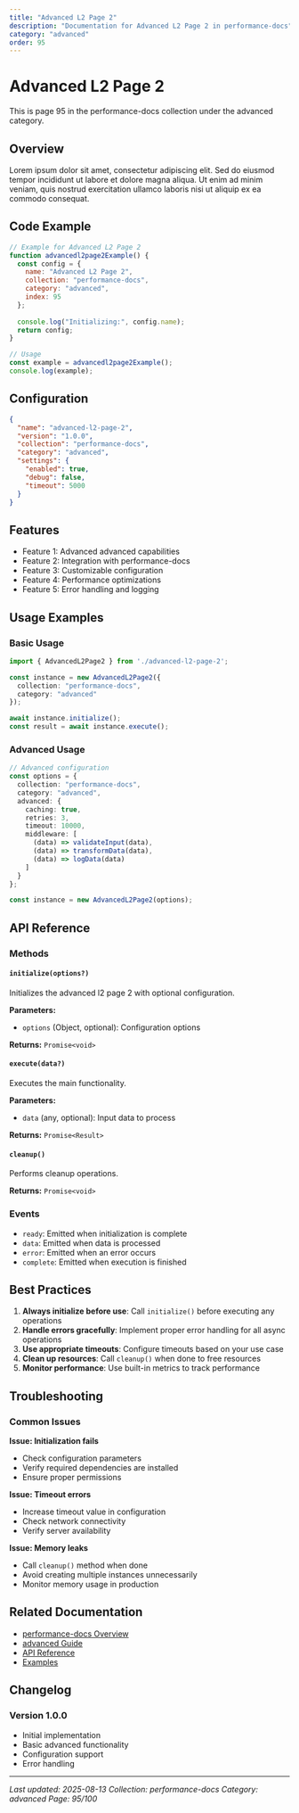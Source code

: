 ```yaml
---
title: "Advanced L2 Page 2"
description: "Documentation for Advanced L2 Page 2 in performance-docs"
category: "advanced"
order: 95
---
```


# Advanced L2 Page 2

This is page 95 in the performance-docs collection under the advanced category.

## Overview

Lorem ipsum dolor sit amet, consectetur adipiscing elit. Sed do eiusmod tempor incididunt ut labore et dolore magna aliqua. Ut enim ad minim veniam, quis nostrud exercitation ullamco laboris nisi ut aliquip ex ea commodo consequat.

## Code Example

```javascript
// Example for Advanced L2 Page 2
function advancedl2page2Example() {
  const config = {
    name: "Advanced L2 Page 2",
    collection: "performance-docs",
    category: "advanced",
    index: 95
  };
  
  console.log("Initializing:", config.name);
  return config;
}

// Usage
const example = advancedl2page2Example();
console.log(example);
```

## Configuration

```json
{
  "name": "advanced-l2-page-2",
  "version": "1.0.0",
  "collection": "performance-docs",
  "category": "advanced",
  "settings": {
    "enabled": true,
    "debug": false,
    "timeout": 5000
  }
}
```

## Features

  - Feature 1: Advanced advanced capabilities
  - Feature 2: Integration with performance-docs
  - Feature 3: Customizable configuration
  - Feature 4: Performance optimizations
  - Feature 5: Error handling and logging

## Usage Examples

### Basic Usage

```typescript
import { AdvancedL2Page2 } from './advanced-l2-page-2';

const instance = new AdvancedL2Page2({
  collection: "performance-docs",
  category: "advanced"
});

await instance.initialize();
const result = await instance.execute();
```

### Advanced Usage

```typescript
// Advanced configuration
const options = {
  collection: "performance-docs",
  category: "advanced",
  advanced: {
    caching: true,
    retries: 3,
    timeout: 10000,
    middleware: [
      (data) => validateInput(data),
      (data) => transformData(data),
      (data) => logData(data)
    ]
  }
};

const instance = new AdvancedL2Page2(options);
```

## API Reference

### Methods

#### `initialize(options?)`

Initializes the advanced l2 page 2 with optional configuration.

**Parameters:**
- `options` (Object, optional): Configuration options

**Returns:** `Promise<void>`

#### `execute(data?)`

Executes the main functionality.

**Parameters:**
- `data` (any, optional): Input data to process

**Returns:** `Promise<Result>`

#### `cleanup()`

Performs cleanup operations.

**Returns:** `Promise<void>`

### Events

- `ready`: Emitted when initialization is complete
- `data`: Emitted when data is processed
- `error`: Emitted when an error occurs
- `complete`: Emitted when execution is finished

## Best Practices

1. **Always initialize before use**: Call `initialize()` before executing any operations
2. **Handle errors gracefully**: Implement proper error handling for all async operations
3. **Use appropriate timeouts**: Configure timeouts based on your use case
4. **Clean up resources**: Call `cleanup()` when done to free resources
5. **Monitor performance**: Use built-in metrics to track performance

## Troubleshooting

### Common Issues

**Issue: Initialization fails**
- Check configuration parameters
- Verify required dependencies are installed
- Ensure proper permissions

**Issue: Timeout errors**
- Increase timeout value in configuration
- Check network connectivity
- Verify server availability

**Issue: Memory leaks**
- Call `cleanup()` method when done
- Avoid creating multiple instances unnecessarily
- Monitor memory usage in production

## Related Documentation

- [performance-docs Overview](../index)
- [advanced Guide](../advanced/index)
- [API Reference](../api/index)
- [Examples](../examples/index)

## Changelog

### Version 1.0.0
- Initial implementation
- Basic advanced functionality
- Configuration support
- Error handling

---

*Last updated: 2025-08-13*
*Collection: performance-docs*
*Category: advanced*
*Page: 95/100*
